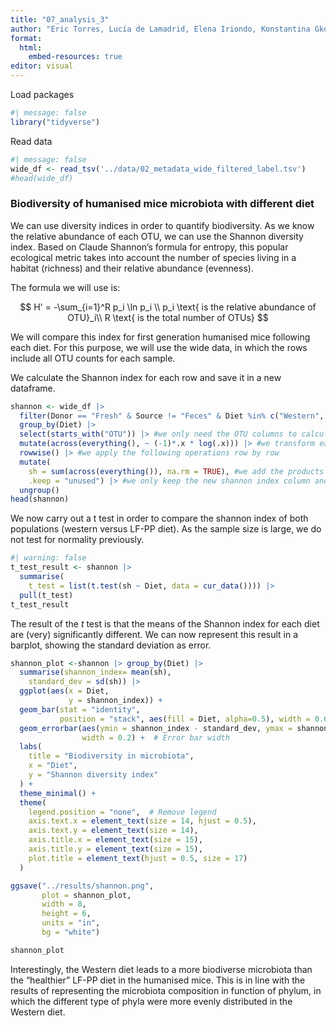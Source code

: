 ```yaml
---
title: "07_analysis_3"
author: "Eric Torres, Lucía de Lamadrid, Elena Iriondo, Konstantina Gkopi and Jorge Santiago"
format:
  html:
    embed-resources: true
editor: visual
---
```


Load packages

```r
#| message: false 
library("tidyverse")
```

Read data

```r
#| message: false 
wide_df <- read_tsv('../data/02_metadata_wide_filtered_label.tsv')
#head(wide_df)
```

### Biodiversity of humanised mice microbiota with different diet

We can use diversity indices in order to quantify biodiversity. As we know the relative abundance of each OTU, we can use the Shannon diversity index. Based on Claude Shannon's formula for entropy, this popular ecological metric takes into account the number of species living in a habitat (richness) and their relative abundance (evenness).

The formula we will use is:

$$ H' = -\sum_{i=1}^R p_i \ln p_i \\ p_i \text{ is the relative abundance of OTU}_i\\ R \text{ is the total number of OTUs} $$

We will compare this index for first generation humanised mice following each diet. For this purpose, we will use the wide data, in which the rows include all OTU counts for each sample.

We calculate the Shannon index for each row and save it in a new dataframe.

```r
shannon <- wide_df |> 
  filter(Donor == "Fresh" & Source != "Feces" & Diet %in% c("Western", "LFPP")) |>#first generation ("fresh" donor), only take into account "final" snapshots of the microbiota (no intermediate fecal samples), and we make sure we are only comparing the two diets 
  group_by(Diet) |> 
  select(starts_with("OTU")) |> #we only need the OTU columns to calculate the index 
  mutate(across(everything(), ~ (-1)*.x * log(.x))) |> #we transform each OTU relative abundance column (p_i) into p_i*log(p_i) 
  rowwise() |> #we apply the following operations row by row
  mutate(
    sh = sum(across(everything()), na.rm = TRUE), #we add the products to calculate the shannon_index
    .keep = "unused") |> #we only keep the new shannon index column and the diet column
  ungroup()
head(shannon)
```

We now carry out a t test in order to compare the shannon index of both populations (western versus LF-PP diet). As the sample size is large, we do not test for normality previously.

```r
#| warning: false 
t_test_result <- shannon |> 
  summarise(
    t_test = list(t.test(sh ~ Diet, data = cur_data()))) |> 
  pull(t_test)
t_test_result
```

The result of the *t* test is that the means of the Shannon index for each diet are (very) significantly different. We can now represent this result in a barplot, showing the standard deviation as error.

```r
shannon_plot <-shannon |> group_by(Diet) |>
  summarise(shannon_index= mean(sh),
    standard_dev = sd(sh)) |>
  ggplot(aes(x = Diet,
             y = shannon_index)) + 
  geom_bar(stat = "identity",
           position = "stack", aes(fill = Diet, alpha=0.5), width = 0.6) +
  geom_errorbar(aes(ymin = shannon_index - standard_dev, ymax = shannon_index + standard_dev), 
                width = 0.2) +  # Error bar width
  labs(
    title = "Biodiversity in microbiota",
    x = "Diet",
    y = "Shannon diversity index"
  ) +
  theme_minimal() +
  theme(
    legend.position = "none",  # Remove legend
    axis.text.x = element_text(size = 14, hjust = 0.5),
    axis.text.y = element_text(size = 14),
    axis.title.x = element_text(size = 15), 
    axis.title.y = element_text(size = 15),
    plot.title = element_text(hjust = 0.5, size = 17)
  )

ggsave("../results/shannon.png", 
       plot = shannon_plot, 
       width = 8, 
       height = 6, 
       units = "in", 
       bg = "white")

shannon_plot
```

Interestingly, the Western diet leads to a more biodiverse microbiota than the "healthier" LF-PP diet in the humanised mice. This is in line with the results of representing the microbiota composition in function of phylum, in which the different type of phyla were more evenly distributed in the Western diet.
